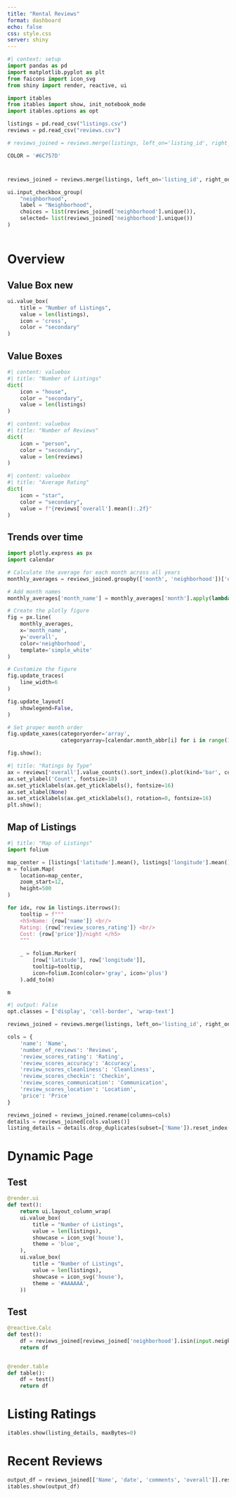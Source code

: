```yaml
---
title: "Rental Reviews"
format: dashboard
echo: false
css: style.css
server: shiny
---
```

```python
#| context: setup
import pandas as pd
import matplotlib.pyplot as plt
from faicons import icon_svg
from shiny import render, reactive, ui

import itables
from itables import show, init_notebook_mode
import itables.options as opt

listings = pd.read_csv("listings.csv")
reviews = pd.read_csv("reviews.csv")

# reviews_joined = reviews.merge(listings, left_on='listing_id', right_on='id')

COLOR = '#6C757D'
```

# {.sidebar}

```python
reviews_joined = reviews.merge(listings, left_on='listing_id', right_on='id')

ui.input_checkbox_group(
    "neighborhood",
    label = "Neighborhood",
    choices = list(reviews_joined['neighborhood'].unique()),
    selected= list(reviews_joined['neighborhood'].unique())
)



```


# Overview

## Value Box new
```python
ui.value_box(
    title = "Number of Listings",
    value = len(listings),
    icon = 'cross',
    color = "secondary"
)
```

## Value Boxes
```python
#| content: valuebox
#| title: "Number of Listings"
dict(
    icon = "house",
    color = "secondary",
    value = len(listings)
)
```

```python
#| content: valuebox
#| title: "Number of Reviews"
dict(
    icon = "person",
    color = "secondary",
    value = len(reviews)
)
```

```python
#| content: valuebox
#| title: "Average Rating"
dict(
    icon = "star",
    color = "secondary",
    value = f"{reviews['overall'].mean():.2f}"
)
```

## Trends over time

```python
import plotly.express as px
import calendar

# Calculate the average for each month across all years
monthly_averages = reviews_joined.groupby(['month', 'neighborhood'])['overall'].mean().reset_index()

# Add month names
monthly_averages['month_name'] = monthly_averages['month'].apply(lambda x: calendar.month_abbr[x])

# Create the plotly figure
fig = px.line(
    monthly_averages,
    x='month_name',
    y='overall',
    color='neighborhood',
    template='simple_white'
)

# Customize the figure
fig.update_traces(
    line_width=6
)

fig.update_layout(
    showlegend=False,
)

# Set proper month order
fig.update_xaxes(categoryorder='array', 
                 categoryarray=[calendar.month_abbr[i] for i in range(1, 13)])

fig.show();
```

```python
#| title: "Ratings by Type"
ax = reviews['overall'].value_counts().sort_index().plot(kind='bar', color=COLOR)
ax.set_ylabel('Count', fontsize=18)
ax.set_yticklabels(ax.get_yticklabels(), fontsize=16)
ax.set_xlabel(None)
ax.set_xticklabels(ax.get_xticklabels(), rotation=0, fontsize=16)
plt.show();

```

## Map of Listings

```python
#| title: "Map of Listings"
import folium

map_center = [listings['latitude'].mean(), listings['longitude'].mean()]
m = folium.Map(
    location=map_center,
    zoom_start=12,
    height=500
)

for idx, row in listings.iterrows():
    tooltip = f"""
    <h5>Name: {row['name']} <br/>
    Rating: {row['review_scores_rating']} <br/>
    Cost: {row['price']}/night </h5>
    """
    
    _ = folium.Marker(
        [row['latitude'], row['longitude']], 
        tooltip=tooltip, 
        icon=folium.Icon(color='gray', icon='plus')
    ).add_to(m)

m
```

```python
#| output: False
opt.classes = ['display', 'cell-border', 'wrap-text']

reviews_joined = reviews.merge(listings, left_on='listing_id', right_on='id')

cols = {
    'name': 'Name', 
    'number_of_reviews': 'Reviews', 
    'review_scores_rating': 'Rating', 
    'review_scores_accuracy': 'Accuracy', 
    'review_scores_cleanliness': 'Cleanliness', 
    'review_scores_checkin': 'Checkin', 
    'review_scores_communication': 'Communication', 
    'review_scores_location': 'Location',  
    'price': 'Price'
}

reviews_joined = reviews_joined.rename(columns=cols)
details = reviews_joined[cols.values()]
listing_details = details.drop_duplicates(subset=['Name']).reset_index(drop=True)

```

# Dynamic Page

## Test
```python
@render.ui
def text():
    return ui.layout_column_wrap(
    ui.value_box(
        title = "Number of Listings",
        value = len(listings),
        showcase = icon_svg('house'),
        theme = 'blue',
    ),
    ui.value_box(
        title = "Number of Listings",
        value = len(listings),
        showcase = icon_svg('house'),
        theme = '#AAAAAA',
    ))
```

## Test
```python
@reactive.Calc
def test():
    df = reviews_joined[reviews_joined['neighborhood'].isin(input.neighborhood())]
    return df


@render.table
def table():
    df = test()
    return df
```

# Listing Ratings

```python
itables.show(listing_details, maxBytes=0)
```

# Recent Reviews
```python
output_df = reviews_joined[['Name', 'date', 'comments', 'overall']].reset_index(drop=True)
itables.show(output_df)
```